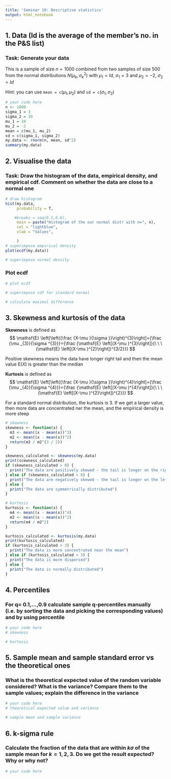 ```yaml
---
title: 'Seminar 10: Descriptive statistics'
output: html_notebook
---
```


## 1. Data (Id is the average of the member's no. in the P&S list)

### Task: Generate your data

This is a sample of size $n=1000$ combined from two samples of size $500$ from the normal distributions $N(\mu_k,\sigma_k^2)$ with $\mu_1 = Id$, $\sigma_1 = 3$ and $\mu_2 = -2$, $\sigma_2 = Id$

Hint: you can use $\texttt{mean = c}(\mu_1,\mu_2)$ and $\texttt{sd = c}(\sigma_1,\sigma_2)$

```r
# your code here
n <- 1000
sigma_1 = 3
sigma_2 = 10
mu_1 = 10
mu_2 = -2
mean = c(mu_1, mu_2)
sd = c(sigma_1, sigma_2)
my.data <- rnorm(n, mean, sd^2)
summary(my.data)
```

## 2. Visualise the data

### Task: Draw the histogram of the data, empirical density, and empirical cdf. Comment on whether the data are close to a normal one

```r
# draw histogram
hist(my.data,
     probability = T,

    #breaks = seq(0.5,6.6),
     main = paste("Histogram of the our normal distr with n=", n),
     col = "lightblue",
     xlab = "Values",

     )
# superimpose empirical density
plot(ecdf(my.data))

# superimpose normal density

```

### Plot ecdf

```r
# plot ecdf

# superimpose cdf for standard normal

# calculate maximal difference 

```

## 3. Skewness and kurtosis of the data

**Skewness** is defined as $$
  \mathsf{E} \left[\left({\frac {X-\mu }{\sigma }}\right)^{3}\right]={\frac {\mu _{3}}{\sigma ^{3}}}={\frac {\mathsf{E} \left[(X-\mu )^{3}\right]}{\ \ \ (\mathsf{E} \left[(X-\mu )^{2}\right])^{3/2}}}
$$

Positive skewness means the data have longer right tail and then the mean value $\mathsf{E}(X)$ is greater than the median

**Kurtosis** is defined as $$
  \mathsf{E} \left[\left({\frac {X-\mu }{\sigma }}\right)^{4}\right]={\frac {\mu _{4}}{\sigma ^{4}}}={\frac {\mathsf{E} \left[(X-\mu )^{4}\right]}{\ \ \ (\mathsf{E} \left[(X-\mu )^{2}\right])^{2}}}
$$

For a standard normal distribution, the kurtosis is $3$. If we get a larger value, then more data are concentrated ner the mean, and the empirical density is more steep

```r
# skewness
skewness <- function(x) {
  m3 <- mean((x - mean(x))^3)
  m2 <- mean((x - mean(x))^2)
  return(m3 / m2^(3 / 2))
}

skewness_calculated <- skewness(my.data)
print(scewness_calculated)
if (skewness_calculated > 0) {
  print("The data are positively skewed - the tail is longer on the right side")
} else if (skewness_calculated < 0) {
  print("The data are negatively skewed - the tail is longer on the left side")
} else {
  print("The data are symmetrically distributed")
}

# kurtosis
kurtosis <- function(x) {
  m4 <- mean((x - mean(x))^4)
  m2 <- mean((x - mean(x))^2)
  return(m4 / m2^2)
}

kurtosis_calculated <- kurtosis(my.data)
print(kurtosis_calculated)
if (kurtosis_calculated > 3) {
  print("The data is more concentrated near the mean")
} else if (kurtosis_calculated < 3) {
  print("The data is more dispersed")
} else {
  print("The data is normally distributed")
}
```

## 4. Percentiles

### For q= 0.1,...,0.9 calculate sample q-percentiles manually (i.e. by sorting the data and picking the corresponding values) and by using percentile

```r
# your code here
# skewness

# kurtosis

```

## 5. Sample mean and sample standard error vs the theoretical ones

### What is the theoretical expected value of the random variable considered? What is the variance? Compare them to the sample values; explain the difference in the variance

```r
# your code here
# theoretical expected value and variance

# sample mean and sample variance

```

## 6. k-sigma rule

### Calculate the fraction of the data that are within $k\sigma$ of the sample mean for $k=1,2,3$. Do we get the result expected? Why or why not?

```r
# your code here

```
